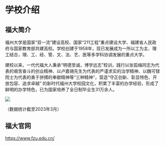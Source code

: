 # 学校介绍

## 福大简介

福州大学是国家“双一流”建设高校、国家“211工程”重点建设大学、福建省人民政府与国家教育部共建高校。学校创建于1958年，现已发展成为一所以工为主、理工结合，理、工、经、管、文、法、艺、医等多学科协调发展的重点大学。

建校以来，一代代福大人秉承“明德至诚，博学远志”校训，践行以张孤梅同志为代表的艰苦奋斗的创业精神、以卢嘉锡先生为代表的严谨求实的治学精神、以魏可镁院士为代表的勇于拼搏的奉献精神等“三种精神”，营造“守正创新、彰显特色、开放包容、追求卓越” 的新时代福州大学校园文化，积累了丰富的办学经验，形成了鲜明的办学特色，已为国家培养了全日制毕业生31万余人。

![](/fzu.jpg)

（数据统计截至2023年3月）

## 福大官网

https://www.fzu.edu.cn/